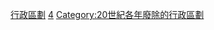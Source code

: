 {{Cat topic in year| topic=廢除的行政區劃|year=1994}}
[[Category:1994年廢除|行政區劃]]
[[Category:1990年代廢除的行政區劃|4]]
[[Category:20世紀各年廢除的行政區劃|Category:20世紀各年廢除的行政區劃]]